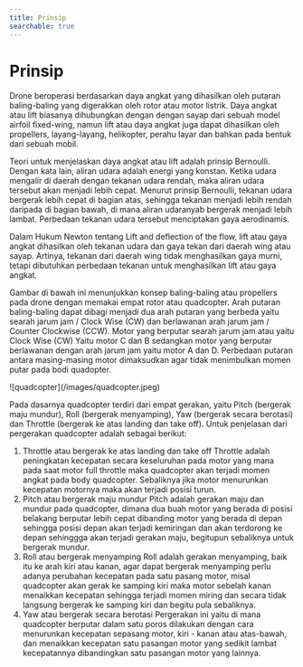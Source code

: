 ```yaml
---
title: Prinsip
searchable: true
---
```



# Prinsip

Drone beroperasi berdasarkan daya angkat yang dihasilkan oleh putaran baling-baling yang digerakkan oleh rotor atau motor listrik. Daya angkat atau lift biasanya dihubungkan dengan dengan sayap dari sebuah model airfoil fixed-wing, namun lift atau daya angkat juga dapat dihasilkan oleh propellers, layang-layang, helikopter, perahu layar dan bahkan pada bentuk dari sebuah mobil.

Teori untuk menjelaskan daya angkat atau lift adalah prinsip Bernoulli. Dengan kata lain, aliran udara adalah energi yang konstan. Ketika udara mengalir di daerah dengan tekanan udara rendah, maka aliran udara tersebut akan menjadi lebih cepat. Menurut prinsip Bernoulli, tekanan udara bergerak lebih cepat di bagian atas, sehingga tekanan menjadi lebih rendah daripada di bagian bawah, di mana aliran udaranyab bergerak menjadi lebih lambat. Perbedaan tekanan udara tersebut menciptakan gaya aerodinamis.

Dalam Hukum Newton tentang Lift and deflection of the flow, lift atau gaya angkat dihasilkan oleh tekanan udara dan gaya tekan dari daerah wing atau sayap. Artinya, tekanan dari daerah wing tidak menghasilkan gaya murni, tetapi dibutuhkan perbedaan tekanan untuk menghasilkan lift atau gaya angkat.

Gambar di bawah ini menunjukkan konsep baling-baling atau propellers pada drone dengan memakai empat rotor atau quadcopter. Arah putaran baling-baling dapat dibagi menjadi dua arah putaran yang berbeda yaitu searah jarum jam / Clock Wise (CW) dan berlawanan arah jarum jam / Counter Clockwise (CCW). Motor yang berputar searah jarum jam atau yaitu Clock Wise (CW) Yaitu motor C dan B sedangkan motor yang berputar berlawanan dengan arah jarum jam yaitu motor A dan D. Perbedaan putaran antara masing-masing motor dimaksudkan agar tidak menimbulkan momen putar pada bodi quadopter.

<div className='flex justify-center my-8'>
![quadcopter](/images/quadcopter.jpeg)
</div>

Pada dasarnya quadcopter terdiri dari empat gerakan, yaitu Pitch (bergerak maju mundur), Roll (bergerak menyamping), Yaw (bergerak secara berotasi) dan Throttle (bergerak ke atas landing dan take off). Untuk penjelasan dari pergerakan quadcopter adalah sebagai berikut:

1. Throttle atau bergerak ke atas landing dan take off
   Throttle adalah peningkatan kecepatan secara keseluruhan pada motor yang mana pada saat motor full throttle maka quadcopter akan terjadi momen angkat pada body quadcopter. Sebaliknya jika motor menurunkan kecepatan motornya maka akan terjadi posisi turun.
2. Pitch atau bergerak maju mundur
   Pitch adalah gerakan maju dan mundur pada quadcopter, dimana dua buah motor yang berada di posisi belakang berputar lebih cepat dibanding motor yang berada di depan sehingga posisi depan akan terjadi kemiringan dan akan terdorong ke depan sehinggga akan terjadi gerakan maju, begitupun sebaliknya untuk bergerak mundur.
3. Roll atau bergerak menyamping
   Roll adalah gerakan menyamping, baik itu ke arah kiri atau kanan, agar dapat bergerak menyamping perlu adanya perubahan kecepatan pada satu pasang motor, misal quadcopter akan gerak ke samping kiri maka motor sebelah kanan menaikkan kecepatan sehingga terjadi momen miring dan secara tidak langsung bergerak ke samping kiri dan begitu pula sebaliknya.
4. Yaw atau bergerak secara berotasi
   Pergerakan ini yaitu di mana quadcopter berputar dalam satu poros dilakukan dengan cara menurunkan kecepatan sepasang motor, kiri - kanan atau atas-bawah, dan menaikkan kecepatan satu pasangan motor yang sedikit lambat kecepatannya dibandingkan satu pasangan motor yang lainnya.
